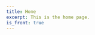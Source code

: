 ```yaml
---
title: Home
excerpt: This is the home page.
is_front: true
---
```


<Cover />

<Section heading="What do we offer?">
  <Offers />
</Section>

<Section heading="Pricing" sx={{
  bg: "muted",
  paddingY: 128
}}>
  <Pricing />
</Section>

<Section heading = "Getting started">
    <GettingStarted />
</Section>

<Section
  heading="Contact"
  sx={{
    bg: "muted",
    paddingY: 128
  }}>
  <Contact />
</Section>

